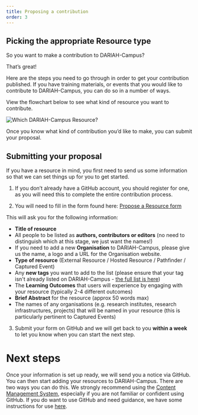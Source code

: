```yaml
---
title: Proposing a contribution
order: 3
---
```


## Picking the appropriate Resource type

So you want to make a contribution to DARIAH-Campus?

That’s great!

Here are the steps you need to go through in order to get your contribution published. If you have training materials, or events that you would like to contribute to DARIAH-Campus, you can do so in a number of ways.

View the flowchart below to see what kind of resource you want to contribute.

![Which DARIAH-Campus Resource?](images/DC_Which_DARIAH-Campus_Resource.png)

Once you know what kind of contribution you’d like to make, you can submit your proposal.

## Submitting your proposal

If you have a resource in mind, you first need to send us some information so that we can set things up for you to get started.

1. If you don’t already have a GitHub account, you should register for one, as you will need this to complete the entire contribution process.

2. You will need to fill in the form found here: [Propose a Resource form](https://github.com/DARIAH-ERIC/dariah-campus/issues/new?assignees=ttasovac%2CVickyGarnett&labels=new+resource&template=propose_resource.yml&title=%5Bnew+resource%5D%3A+)

This will ask you for the following information:

- **Title of resource**
- All people to be listed as **authors, contributors or editors** (no need to distinguish which at this stage, we just want the names!)
- If you need to add a new **Organisation** to DARIAH-Campus, please give us the name, a logo and a URL for the Organisation website.
- **Type of resource** (External Resource / Hosted Resource / Pathfinder / Captured Event)
- Any **new tags** you want to add to the list (please ensure that your tag isn't already listed on DARIAH-Campus - [the full list is here](/tags))
- The **Learning Outcomes** that users will experience by engaging with your resource (typically 2-4 different outcomes)
- **Brief Abstract** for the resource (approx 50 words max)
- The names of any organisations (e.g. research institutes, research infrastructures, projects) that will be named in your resource (this is particularly pertinent to Captured Events)

3. Submit your form on GitHub and we will get back to you **within a week** to let you know when you can start the next step.

# Next steps

Once your information is set up ready, we will send you a notice via GitHub. You can then start adding your resources to DARIAH-Campus. There are two ways you can do this. We strongly recommend using the [Content Management System](/docs/using-the-content-management-system), especially if you are not familiar or confident using GitHub. If you do want to use GitHub and need guidance, we have some instructions for use [here](/docs/using-github-directly).
